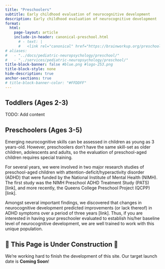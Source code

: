 ```yaml
---
title: "Preschoolers"
subtitle: Early childhood evaluation of neurocognitive development
description: Early childhood evaluation of neurocognitive development
format:
  html:
    page-layout: article
    include-in-header: canonical-preschool.html
      # - text: |
      #   <link rel="canonical" href="https://brainworkup.org/preschool/">
# aliases:
#   - "../docs/pediatric-neuropsychology/preschool/"
#   - "../services/pediatric-neuropsychology/preschool/"
title-block-banner: false #blue.png #logo-253.png
title-block-style: none
hide-description: true
anchor-sections: true
# title-block-banner-color: "#FFDDFF"
---
```


## Toddlers (Ages 2-3)

TODO: Add content

## Preschoolers (Ages 3-5)

Emerging neurocognitive skills can be assessed in children as young as 3
years-old. However, preschoolers don’t have the same skill-set as older
children, adolescents and adults, so the evaluation of preschool-aged children
requires special training.

For several years, we were involved in two major research studies of
preschool-aged children with attention-deficit/hyperactivity disorder (ADHD)
that were funded by the National Institute of Mental Health (NIMH). The first
study was the NIMH Preschool ADHD Treatment Study (PATS) [link], and more
recently, the Queens College Preschool Project (QCPP) [link].

Amongst several important findings, we discovered that changes in neurocognitive development predicted improvements (or lack thereof) in ADHD symptoms over a period of three years [link]. Thus, if you are interested in having your preschooler evaluated to establish his/her baseline level of neurocognitive development, we are well trained to work with this unique population.

## 🚧 This Page is Under Construction 🚧

We're working hard to finish the development of this site. Our target launch
date is **Coming Soon**!
